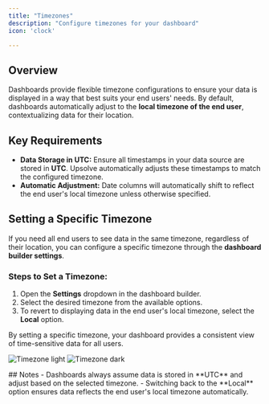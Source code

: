 ```yaml
---
title: "Timezones"
description: "Configure timezones for your dashboard"
icon: 'clock'

---
```


## Overview

Dashboards provide flexible timezone configurations to ensure your data is displayed in a way that best suits your end users' needs. By default, dashboards automatically adjust to the **local timezone of the end user**, contextualizing data for their location.

## Key Requirements
- **Data Storage in UTC:** Ensure all timestamps in your data source are stored in **UTC**. Upsolve automatically adjusts these timestamps to match the configured timezone.
- **Automatic Adjustment:** Date columns will automatically shift to reflect the end user's local timezone unless otherwise specified.

## Setting a Specific Timezone

If you need all end users to see data in the same timezone, regardless of their location, you can configure a specific timezone through the **dashboard builder settings**.

### Steps to Set a Timezone:
1. Open the **Settings** dropdown in the dashboard builder.
2. Select the desired timezone from the available options.
3. To revert to displaying data in the end user's local timezone, select the **Local** option.

By setting a specific timezone, your dashboard provides a consistent view of time-sensitive data for all users.


 <Frame>

  <img
  className="block dark:hidden"
  src="/images/timezone_light.png"
  alt="Timezone light"
/>
<img
  className="hidden dark:block"
  src="/images/timezone_dark.png"
  alt="Timezone dark"
/>
 </Frame>
## Notes
- Dashboards always assume data is stored in **UTC** and adjust based on the selected timezone.
- Switching back to the **Local** option ensures data reflects the end user's local timezone automatically.

